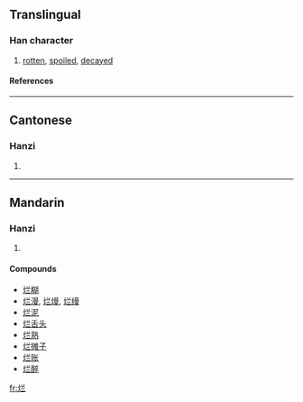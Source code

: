{{see|爛}}

==Translingual==
===Han character===
{{Han char|rn=86|rad=火|as=05|sn=9|four=|canj=火廿一一 (FTMM)}}
# [[rotten]], [[spoiled]], [[decayed]]
====References====
{{Han ref|kx=0669.101|hdz=32197.020|uh=70C2|ud=28866}}

----
==Cantonese==
===Hanzi===
{{yue-hanzi|jyut=|y=laan6}}
# {{defn|Cantonese}}

----
==Mandarin==
===Hanzi===
{{cmn-hanzi|tra=爛|pin=[[làn]] ([[lan4]]), [[tīng]] ([[ting1]])|wg=lan<sup>4</sup>, t'ing<sup>1</sup>}}
# {{defn|Mandarin}}

====Compounds====
*[[烂糊]]
*[[烂漫]], [[烂熳]], [[烂缦]]
*[[烂泥]]
*[[烂舌头]]
*[[烂熟]]
*[[烂摊子]]
*[[烂账]]
*[[烂醉]]

[[fr:烂]]